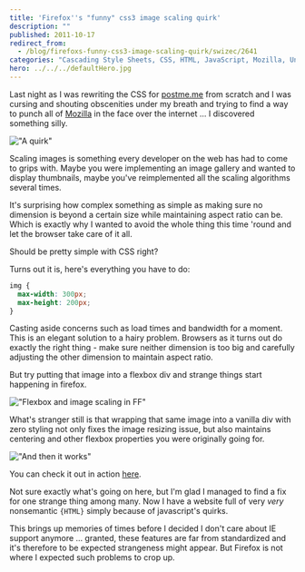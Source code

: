 ```yaml
---
title: 'Firefox''s "funny" css3 image scaling quirk'
description: ""
published: 2011-10-17
redirect_from:
  - /blog/firefoxs-funny-css3-image-scaling-quirk/swizec/2641
categories: "Cascading Style Sheets, CSS, HTML, JavaScript, Mozilla, Uncategorized"
hero: ../../../defaultHero.jpg
---
```


Last night as I was rewriting the CSS for [postme.me](http://postme.me) from scratch and I was cursing and shouting obscenities under my breath and trying to find a way to punch all of [Mozilla](http://en.wikipedia.org/wiki/Mozilla) in the face over the internet ... I discovered something silly.

!["A quirk"](https://swizec.com/wp-content/uploads/2011/10/Selection_044-300x122.png)

Scaling images is something every developer on the web has had to come to grips with. Maybe you were implementing an image gallery and wanted to display thumbnails, maybe you've reimplemented all the scaling algorithms several times.

It's surprising how complex something as simple as making sure no dimension is beyond a certain size while maintaining aspect ratio can be. Which is exactly why I wanted to avoid the whole thing this time 'round and let the browser take care of it all.

Should be pretty simple with CSS right?

Turns out it is, here's everything you have to do:

```css
img {
  max-width: 300px;
  max-height: 200px;
}
```

Casting aside concerns such as load times and bandwidth for a moment. This is an elegant solution to a hairy problem. Browsers as it turns out do exactly the right thing - make sure neither dimension is too big and carefully adjusting the other dimension to maintain aspect ratio.

But try putting that image into a flexbox div and strange things start happening in firefox.

!["Flexbox and image scaling in FF"](https://swizec.com/wp-content/uploads/2011/10/Selection_044.png)

What's stranger still is that wrapping that same image into a vanilla div with zero styling not only fixes the image resizing issue, but also maintains centering and other flexbox properties you were originally going for.

!["And then it works"](https://swizec.com/wp-content/uploads/2011/10/Selection_045.png)

You can check it out in action [here](https://swizec.com/code/firefox-scaling-quirk.html).

Not sure exactly what's going on here, but I'm glad I managed to find a fix for one strange thing among many. Now I have a website full of very _very_ nonsemantic `{HTML}` simply because of javascript's quirks.

This brings up memories of times before I decided I don't care about IE support anymore ... granted, these features are far from standardized and it's therefore to be expected strangeness might appear. But Firefox is not where I expected such problems to crop up.